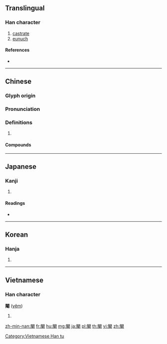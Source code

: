 {{character info/new}}
{{also|阉}}
==Translingual==

===Han character===
{{Han char|rn=169|rad=門|as=08|sn=16|four=77716|canj=ANKLU}}

# [[castrate]]
# [[eunuch]]

====References====
* {{Han ref|kx=1337.050|dkj=41372|dj=1842.240|hdz=74303.090|uh=95B9|ud=38329|bh=EC49|bd=60489}}

----

==Chinese==
{{zh-forms|s=阉}}

===Glyph origin===
{{Han etym}}

===Pronunciation===
{{zh-pron
|m=yān
|c=jim1
|h=pfs=yâm
|mn=iam
|mc=y
|oc=y
|cat=
}}

===Definitions===
{{zh-hanzi}}

# {{rfdef|zh}}

====Compounds====
{{zh-der|天閹|閹宦|閹人|閹豎|閹割|閹黨|閹然|閹寺|閹官|閹雞}}

----

==Japanese==

===Kanji===
{{ja-kanji|grade=|rs=門08}}

# {{defn|lang=ja|sort=門08}}

====Readings====
* {{ja-readings|on=[[えん]] (en)|kun=[[しもべ]] (shimobe), [[めしつかい]] (meshitsukai), [[こびへつら]] (kobihetsura)|nanori=}}

----

==Korean==

===Hanja===
{{ko-hanja|hangeul=엄|eumhun=|rv=eom|mr=ŏm|y=em}}

# {{defn|lang=ko|sort=門08}}

----

==Vietnamese==

===Han character===
'''閹''' ([[yêm]])

# {{defn|lang=vi}}

[[Category:Vietnamese Han tu]]

[[zh-min-nan:閹]]
[[fr:閹]]
[[hu:閹]]
[[mg:閹]]
[[ja:閹]]
[[pl:閹]]
[[th:閹]]
[[vi:閹]]
[[zh:閹]]